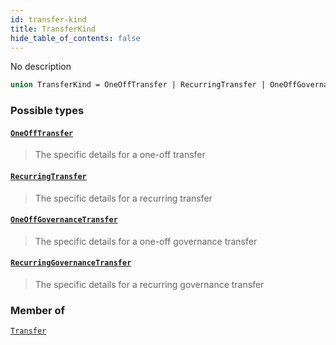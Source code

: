 ```yaml
---
id: transfer-kind
title: TransferKind
hide_table_of_contents: false
---
```








No description

```graphql
union TransferKind = OneOffTransfer | RecurringTransfer | OneOffGovernanceTransfer | RecurringGovernanceTransfer
```


### Possible types

#### [`OneOffTransfer`](/mainnet/api/graphql/objects/one-off-transfer) <Badge class="secondary" text="object"/>
> The specific details for a one-off transfer
> 

#### [`RecurringTransfer`](/mainnet/api/graphql/objects/recurring-transfer) <Badge class="secondary" text="object"/>
> The specific details for a recurring transfer
> 

#### [`OneOffGovernanceTransfer`](/mainnet/api/graphql/objects/one-off-governance-transfer) <Badge class="secondary" text="object"/>
> The specific details for a one-off governance transfer
> 

#### [`RecurringGovernanceTransfer`](/mainnet/api/graphql/objects/recurring-governance-transfer) <Badge class="secondary" text="object"/>
> The specific details for a recurring governance transfer
> 



### Member of

[`Transfer`](/mainnet/api/graphql/objects/transfer)  <Badge class="secondary" text="object"/>



